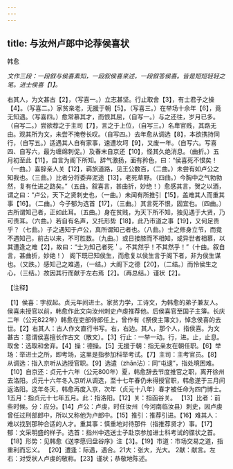```yaml
---
---
---
```

title: 与汝州卢郎中论荐侯喜状
---



韩愈

*文作三段：一段叙与侯喜素知，一段叙侯喜来述，一段叙答侯喜。皆是短短轻轻之笔。进士侯喜【1】。*

右其人，为文甚古【2】，（写喜一。）立志甚坚。行止取舍【3】，有士君子之操【4】。（写喜二。）家贫亲老，无援于朝【5】。（写喜三。）在举场十余年【6】，竟无知遇。（写喜四。）愈常慕其才，而恨其屈，（自写一。）与之还往，岁月已多。（自写二。）尝欲荐之于主司【7】，言之于上位，（自写三。）名卑官贱，其路无由。观其所为文，未尝不掩卷长叹。（自写四。）去年愈从调选【8】，本欲携持同行，（自写五。）适遇其人自有家事，速遭坎坷【9】，又废一年。（自写六。写喜四、自写六，最为缠绵刺促。）及春末自京还【10】，怪其久绝消息。（曲折。）五月初至此【11】，自言为阁下所知。辞气激扬，面有矜色，曰：“侯喜死不恨矣！（一曲。）喜辞亲人关【12】，羁旅道路，见王公数百，（二曲。）未尝有如卢公之知我也。（三曲。）比者分将委弃泥途【13】，老死草野。（四曲。）今胸中之气勃勃然，复有仕进之路矣。”（五曲。叙喜言，甚曲折，妙绝！）愈感其言，贺之以酒，谓之曰：“卢公，天下之贤刺史也，（一曲。）未闻有所推引【15】，盖难其人而重其事【16】。（二曲。）今子郁为选首【17】，（三曲。）其言死不恨，固宜也。（四曲。）古所谓知己者，正如此耳。（五曲。）身在贫贱，为天下所不知，独见遇于大贤，乃可贵耳。（六曲。）若自有名声，又托形势【18】，此乃市道之事【19】，又何足贵乎？（七曲。）子之遇知于卢公，真所谓知己者也。（八曲。）士之修身立节，而竟不遇知己，前古以来，不可胜数。（九曲。）或日接膝而不相知，或异世者相慕，以其遭逢之难【2】，故曰：“士为知己者死＇。不其然乎！不其然乎！”（十曲。叙自言，甚曲折，妙绝！）
阁下既已知侯生，而愈复以侯生言于阁下者，非为侯生谋也。（又跌。）感知己之难遇，（一结。）大阁下之德【20】，（二结。）而怜侯生之心，（三结。）故因其行而献于左右焉【2】。（再总结。）谨状【2】。

【注释】

【1】侯喜：字叔起。贞元年间进士。家贫力学，工诗文，为韩愈的弟子兼友人。侯喜未授官以前，韩愈作此文向汝州刺史卢虔推荐他。后侯喜官至国子主簿。长庆二年（公元822年）韩愈在吏部侍郎任上，曾作有《祭侯主簿文》，悼念侯喜的去世。【2】右其人：古人作文直行书写。右，右边。其人，那个人，指侯喜。为文甚古：意谓侯喜擅长作古文（散文）。【3】行止：一举一动。行，进。止，止息。取舍：选取和舍弃。【4】操：德操。【5】无援于朝：指无亲友在朝任职。【6】举场：举进士之所，即考场，这里是指参加科举考试。【7】主司：主考官员。【8】从调选：指入京听从选授官职。【9】选遣（zhān沾）：同“屯遚”，指处境困难。【10】自京还：贞元十六年（公元800年）夏，韩愈辞去节度推官之职，离开徐州去洛阳。贞元十六年冬入京听从调选，至十七年春仍未得授官职，韩愈遂于三月间返洛阳。这年冬天，韩愈再度入京，次年（贞元十八年）春才被任命为四门博士。1五月：指贞元十七年五月。此：指洛阳。【12】关：指函谷关。
【13】比者：前些时候。分：应分。【14】卢公：卢虔，时任汝州（今河南临汝县）刺史，因卢虔曾任过刑部郎中，所以又称他为卢郎中。【15】推引：推荐引进。【16】难其人：难以找到那种合适的人才。重其事：慎重地对待那件（指推荐贤才）事。【17】郁：文采明盛的样子。选首：指州中选送士子赴京参加进士科考试的牒状之首。【18】形势：见韩愈《送李愿归盘谷序》注【3】。【19】市道：市场交易之道，指重利而忘义。
【20】遭逢：际遇，遇合。21大：张大，光大。
2献：献言。左右：对受状人卢虔的敬称。【23】谨状；恭敬地陈述。